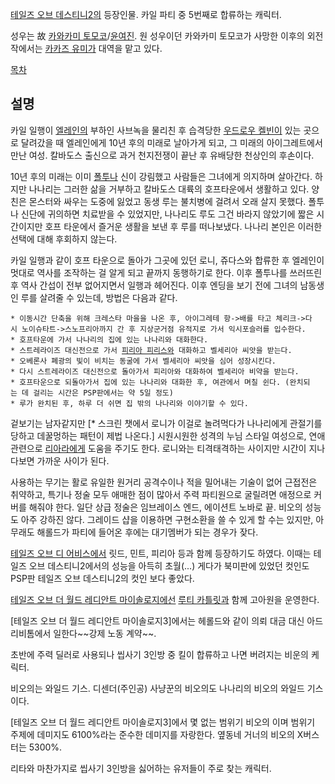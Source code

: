 {{{#!html
<img src=http://www.bandainamcogames.co.jp/cs/list/talesofdestiny2_psp/character/img/nanaly.jpg>
<img src=http://www.bandainamcogames.co.jp/cs/list/talesofdestiny2_psp/popup/img/nanaly_3b.jpg>
}}}

[[테일즈 오브 데스티니2]]의 등장인물. 카일 파티 중 5번째로 합류하는 캐릭터.

성우는 故 [[카와카미 토모코]]/[[윤여진]]. 원 성우이던 카와카미 토모코가 사망한 이후의 외전작에서는 [[카카즈 유미]]가 대역을 맡고 있다.

[[목차]]

== 설명 ==
카일 일행이 [[엘레인]]의 부하인 사브녹을 물리친 후 습격당한 [[우드로우 켈빈]]이 있는 곳으로 달려갔을 때 엘레인에게 10년 후의 미래로 날아가게 되고, 그 미래의 아이그레트에서 만난 여성. 칼바도스 출신으로 과거 천지전쟁이 끝난 후 유배당한 천상인의 후손이다.

10년 후의 미래는 이미 [[폴투나]] 신이 강림했고 사람들은 그녀에게 의지하며 살아간다. 하지만 나나리는 그러한 삶을 거부하고 칼바도스 대륙의 호프타운에서 생활하고 있다. 양친은 몬스터와 싸우는 도중에 잃었고 동생 루는 불치병에 걸려서 오래 살지 못했다. 폴투나 신단에 귀의하면 치료받을 수 있었지만, 나나리도 루도 그건 바라지 않았기에 짧은 시간이지만 호프 타운에서 즐거운 생활을 보낸 후 루를 떠나보냈다. 나나리 본인은 이러한 선택에 대해 후회하지 않는다.

카일 일행과 같이 호프 타운으로 돌아가 그곳에 있던 로니, 쥬다스와 합류한 후 엘레인이 멋대로 역사를 조작하는 걸 알게 되고 끝까지 동행하기로 한다. 이후 폴투나를 쓰러뜨린 후 역사 간섭이 전부 없어지면서 일행과 헤어진다. 이후 엔딩을 보기 전에 그녀의 남동생인 루를 살려줄 수 있는데, 방법은 다음과 같다.

 * 이동시간 단축을 위해 크레스타 마을을 나온 후, 아이그레테 항->배를 타고 체리크->다시 노이슈타트->스노프리아까지 간 후 지상군거점 유적지로 가서 익시포슬러를 입수한다.
 * 호프타운에 가서 나나리의 집에 있는 나나리와 대화한다.
 * 스트레라이즈 대신전으로 가서 [[피리아 피리스]]와 대화하고 벨세리아 씨앗을 받는다.
 * 오베론사 폐광의 빛이 비치는 동굴에 가서 벨세리아 씨앗을 심어 성장시킨다.
 * 다시 스트레라이즈 대신전으로 돌아가서 피리아와 대화하여 벨세리아 비약을 받는다.
 * 호프타운으로 되돌아가서 집에 있는 나나리와 대화한 후, 여관에서 며칠 쉰다. (완치되는 데 걸리는 시간은 PSP판에서는 약 5일 정도)
 * 루가 완치된 후, 하루 더 쉬면 집 밖의 나나리와 이야기할 수 있다.

겉보기는 남자같지만 [* 스크린 챗에서 로니가 이걸로 놀려먹다가 나나리에게 관절기를 당하고 데꿀멍하는 패턴이 제법 나온다.] 시원시원한 성격의 누님 스타일 여성으로, 연애 관련으로 [[리아라]]에게 도움을 주기도 한다. 로니와는 티격태격하는 사이지만 시간이 지나다보면 가까운 사이가 된다.

사용하는 무기는 활로 유일한 원거리 공격수이나 적을 밀어내는 기술이 없어 근접전은 취약하고, 특기나 정술 모두 애매한 점이 많아서 주력 파티원으로 굴릴려면 애정으로 커버를 해줘야 한다. 일단 상급 정술은 임브레이스 엔드, 에이션트 노바로 끝. 비오의 성능도 아주 강하진 않다. 그레이드 샵을 이용하면 구현소환을 쓸 수 있게 할 수는 있지만, 아무래도 해롤드가 파티에 들어온 후에는 대기멤버가 되는 경우가 잦다.

[[테일즈 오브 디 어비스]]에서 릿드, 민트, 피리아 등과 함께 등장하기도 하였다. 이때는 테일즈 오브 데스티니2에서의 성능을 아득히 초월(...) 게다가 북미판에 있었던 컷인도 PSP판 테일즈 오브 데스티니2의 컷인 보다 좋았다.

[[테일즈 오브 더 월드 레디안트 마이솔로지]]에선 [[루티 카틀릿]]과 함께 고아원을 운영한다.

[테일즈 오브 더 월드 레디안트 마이솔로지3]에서는 헤롤드와 같이 의뢰 대금 대신 아드리비톰에서 일한다~~강제 노동 계약~~.

초반에 주력 딜러로 사용되나 씹사기 3인방 중 킬이 합류하고 나면 버려지는 비운의 케릭터.

비오의는 와일드 기스. 디센더(주인공) 사냥꾼의 비오의도 나나리의 비오의 와일드 기스이다.

[테일즈 오브 더 월드 레디안트 마이솔로지3]에서 몇 없는 범위기 비오의 이며 범위기 주제에 데미지도 6100%라는 준수한 데미지를 자랑한다. 옆동네 거너의 비오의 X버스터는 5300%.

리타와 마찬가지로 씹사기 3인방을 싫어하는 유저들이 주로 찾는 캐릭터.
